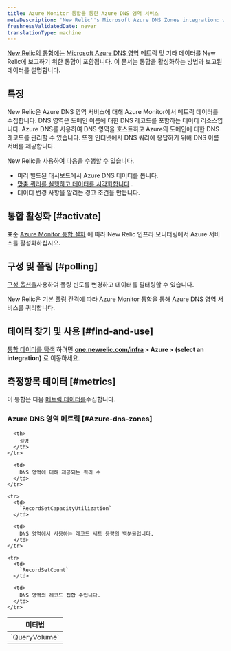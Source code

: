 ```yaml
---
title: Azure Monitor 통합을 통한 Azure DNS 영역 서비스
metaDescription: 'New Relic''s Microsoft Azure DNS Zones integration: what data it reports and how to enable it.'
freshnessValidatedDate: never
translationType: machine
---
```


[New Relic의 통합에는](/docs/infrastructure/integrations-getting-started/getting-started/introduction-infrastructure-integrations) [Microsoft Azure DNS 영역](https://azure.microsoft.com/en-us/products/dns/) 메트릭 및 기타 데이터를 New Relic에 보고하기 위한 통합이 포함됩니다. 이 문서는 통합을 활성화하는 방법과 보고된 데이터를 설명합니다.

## 특징

New Relic은 Azure DNS 영역 서비스에 대해 Azure Monitor에서 메트릭 데이터를 수집합니다. DNS 영역은 도메인 이름에 대한 DNS 레코드를 포함하는 데이터 리소스입니다. Azure DNS를 사용하여 DNS 영역을 호스트하고 Azure의 도메인에 대한 DNS 레코드를 관리할 수 있습니다. 또한 인터넷에서 DNS 쿼리에 응답하기 위해 DNS 이름 서버를 제공합니다.

New Relic을 사용하여 다음을 수행할 수 있습니다.

* 미리 빌드된 대시보드에서 Azure DNS 데이터를 봅니다.
* [맞춤 쿼리를 실행하고 데이터를 시각화합니다](/docs/infrastructure/integrations-getting-started/getting-started/use-integration-data-new-relic-insights) .
* 데이터 변경 사항을 알리는 경고 조건을 만듭니다.

## 통합 활성화 [#activate]

표준 [Azure Monitor 통합 절차](/docs/infrastructure/microsoft-azure-integrations/azure-integrations-list/azure-monitor) 에 따라 New Relic 인프라 모니터링에서 Azure 서비스를 활성화하십시오.

## 구성 및 폴링 [#polling]

[구성 옵션을](/docs/infrastructure/microsoft-azure-integrations/azure-integrations-list/azure-monitor/#settings)사용하여 폴링 빈도를 변경하고 데이터를 필터링할 수 있습니다.

New Relic은 기본 [폴링](/docs/infrastructure/microsoft-azure-integrations/azure-integrations-list/azure-monitor/#settings) 간격에 따라 Azure Monitor 통합을 통해 Azure DNS 영역 서비스를 쿼리합니다.

## 데이터 찾기 및 사용 [#find-and-use]

[통합 데이터를 탐색](/docs/infrastructure/integrations/find-use-infrastructure-integration-data) 하려면 <DNT>**[one.newrelic.com/infra](https://one.newrelic.com/infra) > Azure > (select an integration)**</DNT> 로 이동하세요.

## 측정항목 데이터 [#metrics]

이 통합은 다음 [메트릭 데이터를](/docs/infrastructure/integrations-getting-started/getting-started/understand-integration-data-data-types#metric)수집합니다.

### Azure DNS 영역 메트릭 [#Azure-dns-zones]

<table>
  <thead>
    <tr>
      <th style={{ width: "300px" }}>
        미터법
      </th>

      <th>
        설명
      </th>
    </tr>
  </thead>

  <tbody>
    <tr>
      <td>
        `QueryVolume`
      </td>

      <td>
        DNS 영역에 대해 제공되는 쿼리 수
      </td>
    </tr>

    <tr>
      <td>
        `RecordSetCapacityUtilization`
      </td>

      <td>
        DNS 영역에서 사용하는 레코드 세트 용량의 백분율입니다.
      </td>
    </tr>

    <tr>
      <td>
        `RecordSetCount`
      </td>

      <td>
        DNS 영역의 레코드 집합 수입니다.
      </td>
    </tr>
  </tbody>
</table>